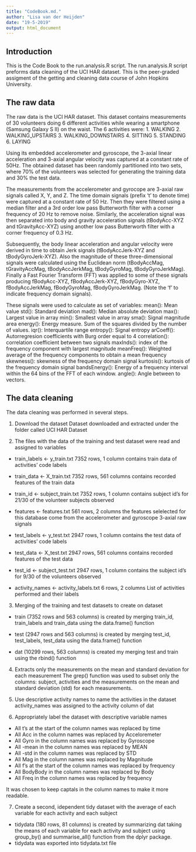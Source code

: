 ```yaml
---
title: "CodeBook.md."
author: "Lisa van der Heijden"
date: "19-5-2019"
output: html_document
---
```

## Introduction 
This is the Code Book to the run.analysis.R script. The run.analysis.R script preforms data cleaning of the UCI HAR dataset. This is the peer-graded assigment of the getting and cleaning data course of John Hopkins University. 

## The raw data
The raw data is the UCI HAR dataset. This dataset contains measurements of 30 volunteers doing 6 different activities while wearing a smartphone (Samsung Galaxy S II) on the waist. The 6 activities were: 
1. WALKING
2. WALKING_UPSTAIRS
3. WALKING_DOWNSTAIRS
4. SITTING 
5. STANDING 
6. LAYING

Using its embedded accelerometer and gyroscope, the 3-axial linear acceleration and 3-axial angular velocity was captured at a constant rate of 50Hz. The obtained dataset has been randomly partitioned into two sets, where 70% of the volunteers was selected for generating the training data and 30% the test data. 

The measurements from the accelerometer and gyrocope are 3-axial raw signals called X, Y, and Z. The time domain signals (prefix 't' to denote time) were captured at a constant rate of 50 Hz. Then they were filtered using a median filter and a 3rd order low pass Butterworth filter with a corner frequency of 20 Hz to remove noise. Similarly, the acceleration signal was then separated into body and gravity acceleration signals (tBodyAcc-XYZ and tGravityAcc-XYZ) using another low pass Butterworth filter with a corner frequency of 0.3 Hz. 

Subsequently, the body linear acceleration and angular velocity were derived in time to obtain Jerk signals (tBodyAccJerk-XYZ and tBodyGyroJerk-XYZ). Also the magnitude of these three-dimensional signals were calculated using the Euclidean norm (tBodyAccMag, tGravityAccMag, tBodyAccJerkMag, tBodyGyroMag, tBodyGyroJerkMag). Finally a Fast Fourier Transform (FFT) was applied to some of these signals producing fBodyAcc-XYZ, fBodyAccJerk-XYZ, fBodyGyro-XYZ, fBodyAccJerkMag, fBodyGyroMag, fBodyGyroJerkMag. (Note the 'f' to indicate frequency domain signals). 

These signals were used to calculate as set of variables: 
mean(): Mean value
std(): Standard deviation
mad(): Median absolute deviation 
max(): Largest value in array
min(): Smallest value in array
sma(): Signal magnitude area
energy(): Energy measure. Sum of the squares divided by the number of values. 
iqr(): Interquartile range 
entropy(): Signal entropy
arCoeff(): Autorregresion coefficients with Burg order equal to 4
correlation(): correlation coefficient between two signals
maxInds(): index of the frequency component with largest magnitude
meanFreq(): Weighted average of the frequency components to obtain a mean frequency
skewness(): skewness of the frequency domain signal 
kurtosis(): kurtosis of the frequency domain signal 
bandsEnergy(): Energy of a frequency interval within the 64 bins of the FFT of each window.
angle(): Angle between to vectors.

## The data cleaning
The data cleaning was performed in several steps. 

1. Download the dataset
Dataset downloaded and extracted under the folder called UCI HAR Dataset

2. The files with the data of the training and test dataset were read and assigned to variables
+ train_labels <- y_train.txt 7352 rows, 1 column
  contains train data of activities' code labels

+ train_data <- X_train.txt 7352 rows, 561 columns
  contains recorded features of the train data

+ train_id <- subject_train.txt 7352 rows, 1 column
  contains subject id's for 21/30 of the volunteer subjects observed

+ features <- features.txt 561 rows, 2 columns
  the features selelected for this database come from the accelerometer and gyroscope 3-axial raw signals

+ test_labels <- y_test.txt 2947 rows, 1 column
  contains the test data of activities' code labels 

+ test_data <- X_test.txt 2947 rows, 561 columns
  contains recorded features of the test data

+ test_id <- subject_test.txt 2947 rows, 1 column
  contains the subject id's for 9/30 of the volunteers observed
  
+ activity_names <- activity_labels.txt 6 rows, 2 columns
  List of activities performed and their labels 

3. Merging of the training and test datasets to create on dataset
+ train (7352 rows and 563 columns) is created by merging train_id, train_labels and train_data using the data.frame() function

+ test (2947 rows and 563 columns) is created by merging test_id, test_labels, test_data using the data.frame()
function 

+ dat (10299 rows, 563 columns) is created my merging test and train using the rbind() function 

4. Extracts only the measurements on the mean and standard deviation for each measurement
The grep() function was used to subset only the columns: subject, activities and the measurements on the mean and
standard deviation (std) for each measurements. 

5. Use descriptive activity names to name the activities in the dataset
activity_names was assigned to the activity column of dat

6. Appropriately label the dataset with descriptive variable names
+ All t's at the start of the column names was replaced by time
+ All Acc in the column names was replaced by Acceloremeter
+ All Gyro in the column names was replaced by Gyroscope
+ All -mean in the column names was replaced by MEAN
+ All -std in the column names was replaced by STD
+ All Mag in the column names was replaced by Magnitude
+ All f's at the start of the column names was replaced by frequency
+ All BodyBody in the column names was replaced by Body
+ All Freq in the column names was replaced by frequency 

It was chosen to keep captals in the column names to make it more readable. 

7. Create a second, idependent tidy dataset with the average of each variable for each activity and each subject
+ tidydata (180 rows, 81 columns) is created by summarizing dat taking the means of each variable for each activity and subject using group_by() and summarise_all() function from the dplyr package. 
+ tidydata was exported into tidydata.txt file



